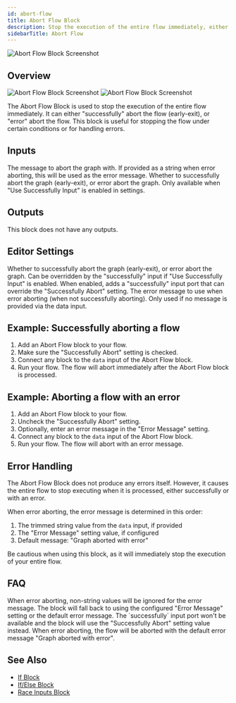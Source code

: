 ```yaml
---
id: abort-flow
title: Abort Flow Block
description: Stop the execution of the entire flow immediately, either successfully or with an error
sidebarTitle: Abort Flow
---
```


![Abort Flow Block Screenshot](./assets/abort-flow-block.png)

## Overview
<Frame className="block dark:hidden">
  <img src="/block-reference/assets/abort_flow_light.png" alt="Abort Flow Block Screenshot" />
</Frame>
<Frame className="hidden dark:block">
  <img src="/block-reference/assets/abort_flow_dark.png" alt="Abort Flow Block Screenshot" />
</Frame>

The Abort Flow Block is used to stop the execution of the entire flow immediately. It can either "successfully" abort the flow (early-exit), or "error" abort the flow. This block is useful for stopping the flow under certain conditions or for handling errors.

## Inputs

<ParamField path="data" type="any">
  The message to abort the graph with. If provided as a string when error aborting, this will be used as the error message.
</ParamField>

<ParamField path="successfully" type="boolean">
  Whether to successfully abort the graph (early-exit), or error abort the graph. Only available when "Use Successfully Input" is enabled in settings.
</ParamField>

## Outputs

This block does not have any outputs.

## Editor Settings

<ParamField path="Successfully Abort" type="boolean" default={true}>
  Whether to successfully abort the graph (early-exit), or error abort the graph. Can be overridden by the "successfully" input if "Use Successfully Input" is enabled.
</ParamField>

<ParamField path="Use Successfully Input" type="boolean" default={false}>
  When enabled, adds a "successfully" input port that can override the "Successfully Abort" setting.
</ParamField>

<ParamField path="Error Message" type="string">
  The error message to use when error aborting (when not successfully aborting). Only used if no message is provided via the data input.
</ParamField>

## Example: Successfully aborting a flow

1. Add an Abort Flow block to your flow.
2. Make sure the "Successfully Abort" setting is checked.
3. Connect any block to the `data` input of the Abort Flow block.
4. Run your flow. The flow will abort immediately after the Abort Flow block is processed.

## Example: Aborting a flow with an error

1. Add an Abort Flow block to your flow.
2. Uncheck the "Successfully Abort" setting.
3. Optionally, enter an error message in the "Error Message" setting.
4. Connect any block to the `data` input of the Abort Flow block.
5. Run your flow. The flow will abort with an error message.

## Error Handling

The Abort Flow Block does not produce any errors itself. However, it causes the entire flow to stop executing when it is processed, either successfully or with an error.

When error aborting, the error message is determined in this order:
1. The trimmed string value from the `data` input, if provided
2. The "Error Message" setting value, if configured
3. Default message: "Graph aborted with error"

<Warning>
  Be cautious when using this block, as it will immediately stop the execution of your entire flow.
</Warning>

## FAQ

<AccordionGroup>
  <Accordion title="What happens if I connect a non-string value to the `data` input?">
    When error aborting, non-string values will be ignored for the error message. The block will fall back to using the configured "Error Message" setting or the default error message.
  </Accordion>

  <Accordion title="What happens if I connect a block to the `successfully` input but 'Use Successfully Input' is disabled?">
    The `successfully` input port won't be available and the block will use the "Successfully Abort" setting value instead.
  </Accordion>

  <Accordion title="What happens if I don't connect anything to the `data` input or leave the 'Error Message' setting empty?">
    When error aborting, the flow will be aborted with the default error message "Graph aborted with error".
  </Accordion>
</AccordionGroup>

## See Also

- [If Block](/block-reference/logic/if)
- [If/Else Block](/block-reference/logic/if-else)
- [Race Inputs Block](/block-reference/logic/race-inputs)
